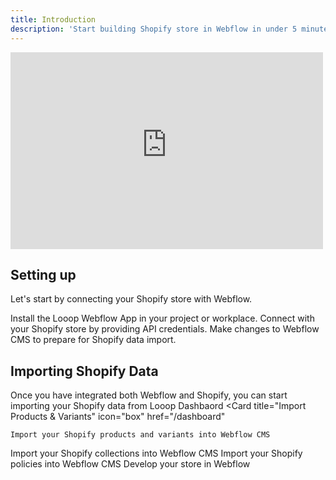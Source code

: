 ```yaml
---
title: Introduction
description: 'Start building Shopify store in Webflow in under 5 minutes'
---
```


<iframe
  width="500"
  height="315"
  src="https://assets-global.website-files.com/65aa1e4ac43693c14ea73c02/65adeb206f2c57641a8cf0db_Screen Recording 2024-01-21 at 80423 PM (online-video-cuttercom)-transcode.mp4"
  title="YouTube video player"
  frameBorder="0"
  allow="accelerometer; autoplay; clipboard-write; encrypted-media; gyroscope; picture-in-picture"
  allowFullScreen
  style={{ borderRadius: 16 }}
></iframe>



## Setting up

Let's start by connecting your Shopify store with Webflow. 

<CardGroup cols={2}>
<Card
    title="Connect with Webflow"
    icon="link"
    href="/essentials/webflow-connect"
  >
    Install the Looop Webflow App in your project or workplace.
  </Card>
  <Card
    title="Connect with Shopify"
    icon="shopify"
    href="/essentials/shopify-setup"
  >
    Connect with your Shopify store by providing API credentials.
  </Card>
  <Card
    title="Configure Webflow CMS"
    icon="database"
    href="/essentials/webflow-cms"
  >
    Make changes to Webflow CMS to prepare for Shopify data import.
  </Card>
</CardGroup>

## Importing Shopify Data

Once you have integrated both Webflow and Shopify, you can start importing your Shopify data from Looop Dashbaord
<CardGroup cols={2}>
  <Card
    title="Import Products & Variants"
    icon="box"
    href="/dashboard"
  >
    Import your Shopify products and variants into Webflow CMS
  </Card>
  <Card
    title="Import Collections"
    icon="boxes-stacked"
    href="/dashboard"
  >
    Import your Shopify collections into Webflow CMS
  </Card>
  <Card
    title="Import Policies"
    icon="file"
    href="/dashboard"
  >
    Import your Shopify policies into Webflow CMS
  </Card>
  <Card
    title="Start Building"
    icon="paintbrush"
    href="/webflow/introduction"
  >
    Develop your store in Webflow
  </Card>
</CardGroup>
